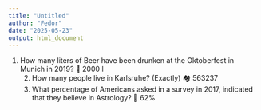 ```yaml
---
title: "Untitled"
author: "Fedor"
date: "2025-05-23"
output: html_document
---
```


1)  How many liters of Beer have been drunken at the Oktoberfest in Munich in 2019? 🍻
    2000 l
    2)  How many people live in Karlsruhe? (Exactly) 🏘️
    563237
    3)  What percentage of Americans asked in a survey in 2017, indicated that they believe in Astrology? 🌟
    62%